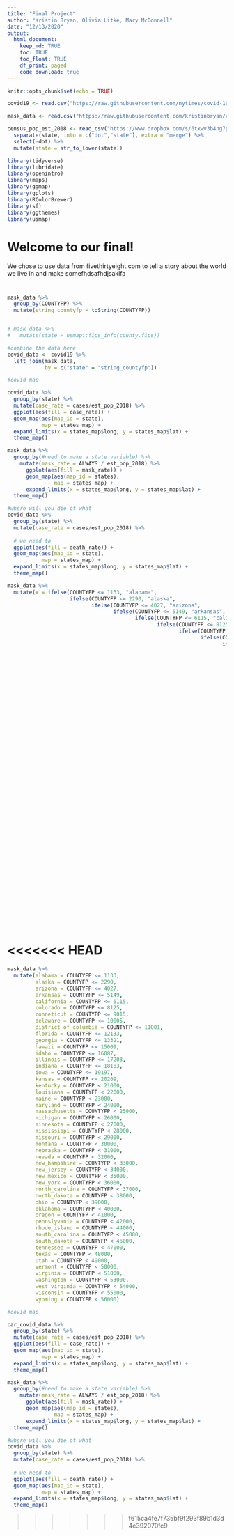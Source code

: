 ```yaml
---
title: "Final Project"
author: "Kristin Bryan, Olivia Litke, Mary McDonnell"
date: "12/13/2020"
output: 
  html_document:
    keep_md: TRUE
    toc: TRUE
    toc_float: TRUE
    df_print: paged
    code_download: true
---
```


```r
knitr::opts_chunk$set(echo = TRUE)
```

```r
covid19 <- read.csv("https://raw.githubusercontent.com/nytimes/covid-19-data/master/us-states.csv")

mask_data <- read.csv("https://raw.githubusercontent.com/kristinbryan/covid-19-data/master/mask-use/mask-use-by-county.csv")

census_pop_est_2018 <- read_csv("https://www.dropbox.com/s/6txwv3b4ng7pepe/us_census_2018_state_pop_est.csv?dl=1") %>% 
  separate(state, into = c("dot","state"), extra = "merge") %>% 
  select(-dot) %>% 
  mutate(state = str_to_lower(state))
```

```r
library(tidyverse)
library(lubridate)
library(openintro)
library(maps)
library(ggmap)
library(gplots)
library(RColorBrewer)
library(sf)
library(ggthemes)
library(usmap)
```

# Welcome to our final!
We chose to use data from fivethirtyeight.com to tell a story about the world we live in and make somefhdsafhdjsaklfa

#
```r
mask_data %>% 
  group_by(COUNTYFP) %>% 
  mutate(string_countyfp = toString(COUNTYFP))


# mask_data %>%  
#   mutate(state = usmap::fips_info(county.fips))
```




```r
#combine the data here 
covid_data <- covid19 %>% 
  left_join(mask_data, 
            by = c("state" = "string_countyfp"))
```


```r
#covid map

covid_data %>% 
  group_by(state) %>% 
  mutate(case_rate = cases/est_pop_2018) %>% 
  ggplot(aes(fill = case_rate)) + 
  geom_map(aes(map_id = state),
           map = states_map) + 
  expand_limits(x = states_map$long, y = states_map$lat) + 
  theme_map()

```

```r
mask_data %>% 
  group_by(#need to make a state variable) %>% 
    mutate(mask_rate = ALWAYS / est_pop_2018) %>% 
      ggplot(aes(fill = mask_rate)) + 
      geom_map(aes(map_id = states), 
               map = states_map) + 
      expand_limits(x = states_map$long, y = states_map$lat) + 
  theme_map()
```


```r
#where will you die of what
covid_data %>% 
  group_by(state) %>% 
  mutate(case_rate = cases/est_pop_2018) %>% 
  
  # we need to 
  ggplot(aes(fill = death_rate)) + 
  geom_map(aes(map_id = state),
           map = states_map) + 
  expand_limits(x = states_map$long, y = states_map$lat) + 
  theme_map()
```



```r
mask_data %>% 
  mutate(x = ifelse(COUNTYFP <= 1133, "alabama", 
                    ifelse(COUNTYFP <= 2290, "alaska",
                           ifelse(COUNTYFP <= 4027, "arizona", 
                                  ifelse(COUNTYFP <= 5149, "arkansas",
                                         ifelse(COUNTYFP <= 6115, "california",
                                                ifelse(COUNTYFP <= 8125, "colorado",
                                                       ifelse(COUNTYFP <= 9015, "connecticut",
                                                              ifelse(COUNTYFP <= 10005, "delaware",
                                                                     ifelse(COUNTYFP <= 11001, "district of columbia",
                                                                            ifelse(COUNTYFP <= 12133, "florida",
                                                                                   ifelse(COUNTYFP <= 13321, "georgia",
                                                                                          ifelse(COUNTYFP <= 15009, "hawaii",
                                                                                                 ifelse(COUNTYFP <= 16087, "idaho",
                                                                                                        ifelse(COUNTYFP <= 17203, "illinois",
                                                                                                               ifelse(COUNTYFP <= 18183, "indiana",
                                                                                                                      ifelse(COUNTYFP <= 19197, "iowa",
                                                                                                                             ifelse(COUNTYFP <= 20209, "kansas",
                                                                                                                                    ifelse(COUNTYFP < 21000, "kentucky",
                                                                                                                                           ifelse(COUNTYFP < 22000, "louisiana",
                                                                                                                                                  ifelse(COUNTYFP < 23000, "maine",
                                                                                                                                                         ifelse(COUNTYFP < 24000, "maryland",
                                                                                                                                                                ifelse(COUNTYFP < 25000, "massachusetts",
                                                                                                                                                                       ifelse(COUNTYFP < 26000, "michigan",
                                                                                                                                                                              ifelse(COUNTYFP < 27000, "minnesota",
                                                                                                                                                                                     ifelse(COUNTYFP < 28000, "mississippi",
                                                                                                                                                                                            ifelse(COUNTYFP < 29000, "missouri",
                                                                                                                                                                                                   ifelse(COUNTYFP < 30000, "montana",
                                                                                                                                                                                                          ifelse(COUNTYFP < 31000, "nebraska",
                                                                                                                                                                                                                 ifelse(COUNTYFP < 32000, "nevada",
                                                                                                                                                                                                                        ifelse(COUNTYFP < 33000, "new hampshire",
                                                                                                                                                                                                                               ifelse(COUNTYFP < 34000, "new jersey",
                                                                                                                                                                                                                                      ifelse(COUNTYFP < 35000, "new mexico",
                                                                                                                                                                                                                                             ifelse(COUNTYFP < 36000, "new york",
                                                                                                                                                                                                                                                    ifelse(COUNTYFP < 37000, "north carolina",
                                                                                                                                                                                                                                                           ifelse(COUNTYFP < 38000, "north dakota",
                                                                                                                                                                                                                                                                  ifelse(COUNTYFP < 39000, "ohio",
                                                                                                                                                                                                                                                                         ifelse(COUNTYFP < 40000, "oklahoma",
                                                                                                                                                                                                                                                                                ifelse(COUNTYFP < 41000, "oregon",
                                                                                                                                                                                                                                                                                       ifelse(COUNTYFP < 42000, "pennsylvania",
                                                                                                                                                                                                                                                                                              ifelse(COUNTYFP < 44000, "rhode island",
                                                                                                                                                                                                                                                                                                     ifelse(COUNTYFP < 45000, "south carolina",
                                                                                                                                                                                                                                                                                                            ifelse(COUNTYFP < 46000, "south dakota",
                                                                                                                                                                                                                                                                                                                   ifelse(COUNTYFP < 47000, "tennessee",
                                                                                                                                                                                                                                                                                                                          ifelse(COUNTYFP < 48000, "texas",
                                                                                                                                                                                                                                                                                                                                 ifelse(COUNTYFP < 49000, "utah",
                                                                                                                                                                                                                                                                                                                                        ifelse(COUNTYFP < 50000, "vermont",
                                                                                                                                                                                                                                                                                                                                               ifelse(COUNTYFP < 51000, "virginia",
                                                                                                                                                                                                                                                                                                                                                      ifelse(COUNTYFP < 53000, "washington",
                                                                                                                                                                                                                                                                                                                                                             ifelse(COUNTYFP < 54000, "west virginia",
                                                                                                                                                                                                                                                                                                                                                                    ifelse(COUNTYFP < 55000, "wisconsin",
                                                                                                                                                                                                                                                                                                                                                                           ifelse(COUNTYFP < 56000, "wyoming", ""))))))))))))))))))))))))))))))))))))))))))))))))))))
  
```

<<<<<<< HEAD
=======
```r
mask_data %>% 
  mutate(alabama = COUNTYFP <= 1133,
         alaska = COUNTYFP <= 2290,
         arizona = COUNTYFP <= 4027,
         arkansas = COUNTYFP <= 5149,
         california = COUNTYFP <= 6115,
         colorado = COUNTYFP <= 8125,
         conneticut = COUNTYFP <= 9015,
         delaware = COUNTYFP <= 10005,
         district_of_columbia = COUNTYFP <= 11001,
         florida = COUNTYFP <= 12133,
         georgia = COUNTYFP <= 13321,
         hawaii = COUNTYFP <= 15009,
         idaho = COUNTYFP <= 16087,
         illinois = COUNTYFP <= 17203,
         indiana = COUNTYFP <= 18183,
         iowa = COUNTYFP <= 19197,
         kansas = COUNTYFP <= 20209,
         kentucky = COUNTYFP < 21000,
         louisiana = COUNTYFP < 22000,
         maine = COUNTYFP < 23000,
         maryland = COUNTYFP < 24000,
         massachusetts = COUNTYFP < 25000,
         michigan = COUNTYFP < 26000,
         minnesota = COUNTYFP < 27000,
         mississippi = COUNTYFP < 28000,
         missouri = COUNTYFP < 29000,
         montana = COUNTYFP < 30000,
         nebraska = COUNTYFP < 31000,
         nevada = COUNTYFP < 32000,
         new_hampshire = COUNTYFP < 33000,
         new_jersey = COUNTYFP < 34000,
         new_mexico = COUNTYFP < 35000,
         new_york = COUNTYFP < 36000,
         north_carolina = COUNTYFP < 37000,
         north_dakota = COUNTYFP < 38000,
         ohio = COUNTYFP < 39000,
         oklahoma = COUNTYFP < 40000,
         oregon = COUNTYFP < 41000,
         pennslyvania = COUNTYFP < 42000,
         rhode_island = COUNTYFP < 44000,
         south_carolina = COUNTYFP < 45000,
         south_dakota = COUNTYFP < 46000,
         tennessee = COUNTYFP < 47000,
         texas = COUNTYFP < 48000,
         utah = COUNTYFP < 49000,
         vermont = COUNTYFP < 50000,
         virginia = COUNTYFP < 51000,
         washington = COUNTYFP < 53000,
         west_virginia = COUNTYFP < 54000,
         wisconsin = COUNTYFP < 55000,
         wyoming = COUNTYFP < 56000)
```




```r
#covid map

car_covid_data %>% 
  group_by(state) %>% 
  mutate(case_rate = cases/est_pop_2018) %>% 
  ggplot(aes(fill = case_rate)) + 
  geom_map(aes(map_id = state),
           map = states_map) + 
  expand_limits(x = states_map$long, y = states_map$lat) + 
  theme_map()

```

```r
mask_data %>% 
  group_by(#need to make a state variable) %>% 
    mutate(mask_rate = ALWAYS / est_pop_2018) %>% 
      ggplot(aes(fill = mask_rate)) + 
      geom_map(aes(map_id = states), 
               map = states_map) + 
      expand_limits(x = states_map$long, y = states_map$lat) + 
  theme_map()
```


```r
#where will you die of what
covid_data %>% 
  group_by(state) %>% 
  mutate(case_rate = cases/est_pop_2018) %>% 
  
  # we need to 
  ggplot(aes(fill = death_rate)) + 
  geom_map(aes(map_id = state),
           map = states_map) + 
  expand_limits(x = states_map$long, y = states_map$lat) + 
  theme_map()
```


>>>>>>> f615ca4fe7f735bf9f293f89b1d3d4e392070fc9
